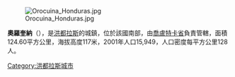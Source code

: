 [[Image:Orocuina_Honduras.jpg|right]]

'''奧羅奎納'''（{{lang-es|Orocuina}}），是[[洪都拉斯|洪都拉斯]]的城鎮，位於該國南部，由[[喬盧特卡省|喬盧特卡省]]負責管轄，面積124.60平方公里，海拔高度117米，2001年人口15,949，人口密度每平方公里128人。

{{Coord|13|29|N|87|06|W|region:HN_type:city|display=title}}

{{Honduras-geo-stub}}
[[Category:洪都拉斯城市|Category:洪都拉斯城市]]